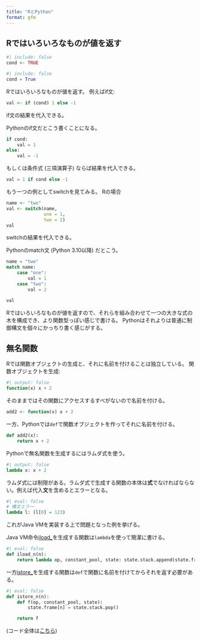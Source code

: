```yaml
---
title: "RとPython"
format: gfm
---
```


## Rではいろいろなものが値を返す

```r
#| include: false
cond <- TRUE
```

```python
#| include: false
cond = True
```

Rではいろいろなものが値を返す。
例えばif文:

```r
val <- if (cond) 1 else -1
```

if文の結果を代入できる。

Pythonのif文だとこう書くことになる。

```python
if cond:
    val = 1
else:
    val = -1
```

もしくは条件式 (三項演算子) ならば結果を代入できる。

```python
val = 1 if cond else -1
```

もう一つの例としてswitchを見てみる。
Rの場合

```r
name <- "two"
val <- switch(name,
              one = 1,
              two = 2)
val
```

switchの結果を代入できる。

Pythonのmatch文 (Python 3.10以降) だとこう。

```python
name = "two"
match name:
    case "one":
        val = 1
    case "two":
        val = 2

val
```

Rではいろいろなものが値を返すので、それらを組み合わせて一つの大きな式の木を構成でき、より関数型っぽい感じで書ける。
Pythonはそれよりは普通に制御構文を個々にかっちり書く感じがする。

## 無名関数

Rでは関数オブジェクトの生成と、それに名前を付けることは独立している。
関数オブジェクトを生成:

```r
#| output: false
function(x) x + 2
```

そのままではその関数にアクセスするすべがないので名前を付ける。

```r
add2 <- function(x) x + 2
```

一方、Pythonでは`def`で関数オブジェクトを作ってそれに名前を付ける。

```python
def add2(x):
    return x + 2
```

Pythonで無名関数を生成するにはラムダ式を使う。

```python
#| output: false
lambda x: x + 2
```

ラムダ式には制限がある。ラムダ式で生成する関数の本体は**式**でなければならない。例えば代入**文**を含めるとエラーとなる。

```python
#| eval: false
# 構文エラー
lambda l: (l[0] = 123)
```

これがJava VMを実装する上で問題となった例を挙げる。

Java VM命令[iload_<n>](https://docs.oracle.com/javase/specs/jvms/se22/html/jvms-6.html#jvms-6.5.iload_n)を生成する関数は`lambda`を使って簡潔に書ける。

```python
#| eval: false
def iload_n(n):
    return lambda op, constant_pool, state: state.stack.append(state.frame[n])
```

一方[istore_<n>](https://docs.oracle.com/javase/specs/jvms/se22/html/jvms-6.html#jvms-6.5.istore_n)を生成する関数は`def`で関数に名前を付けてからそれを返す必要がある。

```python
#| eval: false
def istore_n(n):
    def f(op, constant_pool, state):
        state.frame[n] = state.stack.pop()

    return f
```

(コード全体は[こちら](https://github.com/igjit/jvmrp/blob/42d17b9e87249e0777bee7e2cb77c38507c1c443/src/jvmrp/operation.py))
